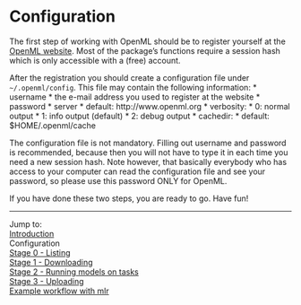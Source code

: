 Configuration
=============

The first step of working with OpenML should be to register yourself at the [OpenML website](http://openml.liacs.nl). Most of the package's functions require a session hash which is only accessible with a (free) account.

After the registration you should create a configuration file under `~/.openml/config`. This file may contain the following information:
* username
    * the e-mail address you used to register at the website
* password
* server
    * default: http://www.openml.org 
* verbosity:
    * 0: normal output
    * 1: info output (default)
    * 2: debug output
* cachedir:
    * default: $HOME/.openml/cache

The configuration file is not mandatory. Filling out username and password is recommended, because then you will not have to type it in each time you need a new session hash. Note however, that basically everybody who has access to your computer can read the configuration file and see your password, so please use this password ONLY for OpenML.

If you have done these two steps, you are ready to go. Have fun!

----------------------------------------------------------------------------------------------------
Jump to:    
[Introduction](1-Introduction.md)  
Configuration  
[Stage 0 - Listing](3-Stage-0-Listing.md)  
[Stage 1 - Downloading](4-Stage-1-Downloading.md)  
[Stage 2 - Running models on tasks](5-Stage-2-Running.md)  
[Stage 3 - Uploading](6-Stage-3-Uploading.md)  
[Example workflow with mlr](8-Example-workflow-with-mlr.md)